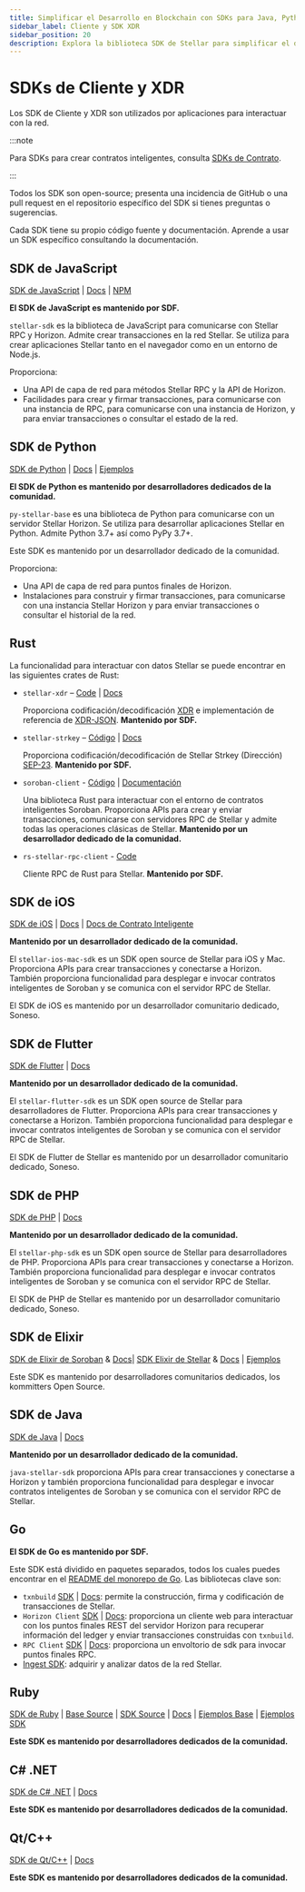 ```yaml
---
title: Simplificar el Desarrollo en Blockchain con SDKs para Java, Python y Más
sidebar_label: Cliente y SDK XDR
sidebar_position: 20
description: Explora la biblioteca SDK de Stellar para simplificar el desarrollo en blockchain. Aprovecha Rust, JavaScript, Python y más para crear en y integrar con la red.
---
```


# SDKs de Cliente y XDR

Los SDK de Cliente y XDR son utilizados por aplicaciones para interactuar con la red.

:::note

Para SDKs para crear contratos inteligentes, consulta [SDKs de Contrato](./contract-sdks.mdx).

:::

Todos los SDK son open-source; presenta una incidencia de GitHub o una pull request en el repositorio específico del SDK si tienes preguntas o sugerencias.

Cada SDK tiene su propio código fuente y documentación. Aprende a usar un SDK específico consultando la documentación.

## SDK de JavaScript

[SDK de JavaScript](https://github.com/stellar/js-stellar-sdk) | [Docs](https://stellar.github.io/js-stellar-sdk/) | [NPM](https://www.npmjs.com/package/@stellar/stellar-sdk)

**El SDK de JavaScript es mantenido por SDF.**

`stellar-sdk` es la biblioteca de JavaScript para comunicarse con Stellar RPC y Horizon. Admite crear transacciones en la red Stellar. Se utiliza para crear aplicaciones Stellar tanto en el navegador como en un entorno de Node.js.

Proporciona:

- Una API de capa de red para métodos Stellar RPC y la API de Horizon.
- Facilidades para crear y firmar transacciones, para comunicarse con una instancia de RPC, para comunicarse con una instancia de Horizon, y para enviar transacciones o consultar el estado de la red.

## SDK de Python

[SDK de Python](https://github.com/StellarCN/py-stellar-base) | [Docs](https://stellar-sdk.readthedocs.io/en/latest/) | [Ejemplos](https://github.com/StellarCN/py-stellar-base/tree/master/examples)

**El SDK de Python es mantenido por desarrolladores dedicados de la comunidad.**

`py-stellar-base` es una biblioteca de Python para comunicarse con un servidor Stellar Horizon. Se utiliza para desarrollar aplicaciones Stellar en Python. Admite Python 3.7+ así como PyPy 3.7+.

Este SDK es mantenido por un desarrollador dedicado de la comunidad.

Proporciona:

- Una API de capa de red para puntos finales de Horizon.
- Instalaciones para construir y firmar transacciones, para comunicarse con una instancia Stellar Horizon y para enviar transacciones o consultar el historial de la red.

## Rust

La funcionalidad para interactuar con datos Stellar se puede encontrar en las siguientes crates de Rust:

- `stellar-xdr` – [Code](https://github.com/stellar/rs-stellar-xdr) | [Docs](https://docs.rs/stellar-xdr)

  Proporciona codificación/decodificación [XDR] e implementación de referencia de [XDR-JSON]. **Mantenido por SDF.**

- `stellar-strkey` – [Código](https://github.com/stellar/rs-stellar-strkey) | [Docs](https://docs.rs/stellar-strkey)

  Proporciona codificación/decodificación de Stellar Strkey (Dirección) [SEP-23]. **Mantenido por SDF.**

[XDR]: ../../learn/fundamentals/data-format/xdr
[XDR-JSON]: ../../learn/fundamentals/data-format/xdr-json.mdx
[SEP-23]: https://github.com/stellar/stellar-protocol/blob/master/ecosystem/sep-0023.md

- `soroban-client` - [Código](https://github.com/rahul-soshte/rs-soroban-client) | [Documentación](https://docs.rs/soroban-client/latest/soroban_client/)

  Una biblioteca Rust para interactuar con el entorno de contratos inteligentes Soroban. Proporciona APIs para crear y enviar transacciones, comunicarse con servidores RPC de Stellar y admite todas las operaciones clásicas de Stellar. **Mantenido por un desarrollador dedicado de la comunidad.**

- `rs-stellar-rpc-client` - [Code](https://github.com/stellar/rs-stellar-rpc-client)

  Cliente RPC de Rust para Stellar. **Mantenido por SDF.**

## SDK de iOS

[SDK de iOS](https://github.com/Soneso/stellar-ios-mac-sdk) | [Docs](https://github.com/Soneso/stellar-ios-mac-sdk/tree/master/docs) | [Docs de Contrato Inteligente](https://github.com/Soneso/stellar-ios-mac-sdk/blob/master/soroban.md)

**Mantenido por un desarrollador dedicado de la comunidad.**

El `stellar-ios-mac-sdk` es un SDK open source de Stellar para iOS y Mac. Proporciona APIs para crear transacciones y conectarse a Horizon. También proporciona funcionalidad para desplegar e invocar contratos inteligentes de Soroban y se comunica con el servidor RPC de Stellar.

El SDK de iOS es mantenido por un desarrollador comunitario dedicado, Soneso.

## SDK de Flutter

[SDK de Flutter](https://github.com/Soneso/stellar_flutter_sdk) | [Docs](https://github.com/Soneso/stellar_flutter_sdk/blob/master/soroban.md)

**Mantenido por un desarrollador dedicado de la comunidad.**

El `stellar-flutter-sdk` es un SDK open source de Stellar para desarrolladores de Flutter. Proporciona APIs para crear transacciones y conectarse a Horizon. También proporciona funcionalidad para desplegar e invocar contratos inteligentes de Soroban y se comunica con el servidor RPC de Stellar.

El SDK de Flutter de Stellar es mantenido por un desarrollador comunitario dedicado, Soneso.

## SDK de PHP

[SDK de PHP](https://github.com/Soneso/stellar-php-sdk) | [Docs](https://github.com/Soneso/stellar-php-sdk/blob/main/soroban.md)

**Mantenido por un desarrollador dedicado de la comunidad.**

El `stellar-php-sdk` es un SDK open source de Stellar para desarrolladores de PHP. Proporciona APIs para crear transacciones y conectarse a Horizon. También proporciona funcionalidad para desplegar e invocar contratos inteligentes de Soroban y se comunica con el servidor RPC de Stellar.

El SDK de PHP de Stellar es mantenido por un desarrollador comunitario dedicado, Soneso.

## SDK de Elixir

[SDK de Elixir de Soroban](https://github.com/kommitters/soroban.ex) & [Docs](https://github.com/kommitters/soroban.ex#documentation)| [SDK Elixir de Stellar](https://github.com/kommitters/stellar_sdk) & [Docs](https://hexdocs.pm/stellar_sdk/readme.html#documentation) | [Ejemplos](https://github.com/kommitters/stellar_sdk/tree/main/docs)

Este SDK es mantenido por desarrolladores comunitarios dedicados, los kommitters Open Source.

## SDK de Java

[SDK de Java](https://github.com/lightsail-network/java-stellar-sdk) | [Docs](https://lightsail-network.github.io/java-stellar-sdk/)

**Mantenido por un desarrollador dedicado de la comunidad.**

`java-stellar-sdk` proporciona APIs para crear transacciones y conectarse a Horizon y también proporciona funcionalidad para desplegar e invocar contratos inteligentes de Soroban y se comunica con el servidor RPC de Stellar.

## Go

**El SDK de Go es mantenido por SDF.**

Este SDK está dividido en paquetes separados, todos los cuales puedes encontrar en el [README del monorepo de Go](https://github.com/stellar/go/blob/master/docs/reference/readme.md). Las bibliotecas clave son:

- `txnbuild` [SDK](https://github.com/stellar/go/tree/master/txnbuild) | [Docs](https://godoc.org/github.com/stellar/go/txnbuild): permite la construcción, firma y codificación de transacciones de Stellar.
- `Horizon Client` [SDK](https://github.com/stellar/go/tree/master/clients/horizonclient) | [Docs](https://godoc.org/github.com/stellar/go/clients/horizonclient): proporciona un cliente web para interactuar con los puntos finales REST del servidor Horizon para recuperar información del ledger y enviar transacciones construidas con `txnbuild`.
- `RPC Client` [SDK](https://github.com/stellar/stellar-rpc/tree/main/client) | [Docs](https://pkg.go.dev/github.com/stellar/stellar-rpc/client): proporciona un envoltorio de sdk para invocar puntos finales RPC.
- [Ingest SDK](../../data/indexers/build-your-own/ingest-sdk/README.mdx): adquirir y analizar datos de la red Stellar.

## Ruby

[SDK de Ruby](https://github.com/astroband/ruby-stellar-sdk) | [Base Source](https://github.com/astroband/ruby-stellar-sdk/blob/master/base/README.md) | [SDK Source](https://github.com/astroband/ruby-stellar-sdk/blob/master/sdk/README.md) | [Docs](https://www.rubydoc.info/gems/stellar-sdk) | [Ejemplos Base](https://github.com/astroband/ruby-stellar-sdk/tree/master/base/examples) | [Ejemplos SDK](https://github.com/astroband/ruby-stellar-sdk/tree/master/sdk/examples)

**Este SDK es mantenido por desarrolladores dedicados de la comunidad.**

## C# .NET

[SDK de C# .NET](https://github.com/Beans-BV/dotnet-stellar-sdk) | [Docs](https://elucidsoft.github.io/dotnet-stellar-sdk/)

**Este SDK es mantenido por desarrolladores dedicados de la comunidad.**

## Qt/C++

[SDK de Qt/C++](https://github.com/bnogalm/StellarQtSDK) | [Docs](https://github.com/bnogalm/StellarQtSDK/wiki)

**Este SDK es mantenido por desarrolladores dedicados de la comunidad.**
